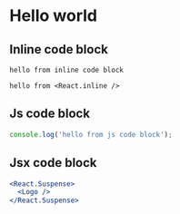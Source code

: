 # Hello world

## Inline code block

`hello from inline code block`

`hello from <React.inline />`

## Js code block

```js
console.log('hello from js code block');
```

## Jsx code block

```jsx
<React.Suspense>
  <Logo />
</React.Suspense>
```
